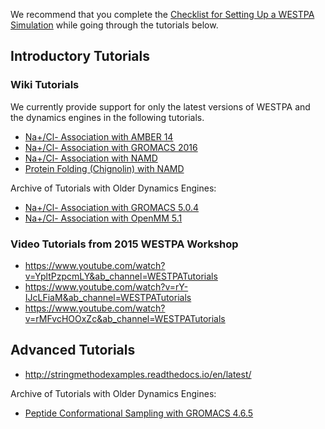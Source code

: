 We recommend that you complete the [[Checklist for Setting Up a WESTPA Simulation]] while going through the tutorials below.
 
== Introductory Tutorials ==

=== Wiki Tutorials ===
We currently provide support for only the latest versions of WESTPA and the dynamics engines in the following tutorials.
* [[Na+/Cl- Association with AMBER 14]] 
* [[Na+/Cl- Association with GROMACS 2016]] 
* [[Na+/Cl- Association with NAMD]] 
* [[Protein Folding (Chignolin) with NAMD]]

Archive of Tutorials with Older Dynamics Engines:
* [[Na+/Cl- Association with GROMACS 5.0.4]] 
* [[Na+/Cl- Association with OpenMM 5.1]]

=== Video Tutorials from 2015 WESTPA Workshop ===
* [[Introduction to the WESTPA software package|https://www.youtube.com/watch?v=YpltPzpcmLY&amp;ab_channel=WESTPATutorials]] 
* [[WESTPA with BioNetGen (systems biology software)|https://www.youtube.com/watch?v=rY-IJcLFiaM&amp;ab_channel=WESTPATutorials]] 
* [[WESTPA analysis tools|https://www.youtube.com/watch?v=rMFvcHOOxZc&amp;ab_channel=WESTPATutorials]]

== Advanced Tutorials ==
* [[Weighted Ensemble-Based String Method|http://stringmethodexamples.readthedocs.io/en/latest/]]

Archive of Tutorials with Older Dynamics Engines:
* [[Peptide Conformational Sampling with GROMACS 4.6.5]]

